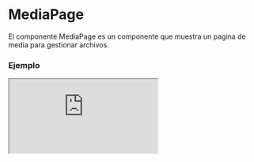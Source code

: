 
# MediaPage

El componente MediaPage es un componente que muestra un pagina de media para gestionar archivos.

### Ejemplo

<Iframe src="https://fenextjs-component-storybook.vercel.app/iframe.html?args=&id=media-page--index&viewMode=story" />

### Importacion

Para importar el componente MediaPage, se puede hacer desde fenextjs o fenextjs-component

```tsx copy
import { MediaPage, MediaPageProps } from "fenextjs/cjs/component/Media/Page";
```

o

```tsx copy
import { MediaPage, MediaPageProps } from "fenextjs-component/cjs/Media/Page";
```

### Parametros

| Parametro         |                                                         Tipo                                                         | Requerido | Default | Descripcion                                                 |
| ----------------- | :------------------------------------------------------------------------------------------------------------------: | :-------: | :-----: | :---------------------------------------------------------- |
| defaultValue      |                                          `ImgDataProps[]` \| `ImgDataProps`                                          |    No     |         | Valor predeterminado del componente.                        |
| disabledSelectImg |                                                      `boolean`                                                       |    No     |         | Indica si la selección de imágenes está deshabilitada.      |
| images            |                                                   `ImgDataProps[]`                                                   |    No     |         | Lista de imágenes para el componente.                       |
| loaderImages      |                                                      `boolean`                                                       |    No     |         | Indica si la carga de imágenes está en estado de carga.     |
| multiple          |                                                      `boolean`                                                       |    No     |         | Indica si se permiten múltiples imágenes.                   |
| isPage            |                                                      `boolean`                                                       |    No     |         | Indica si la vista es una página.                           |
| onRenderImg       |                                         `(data: ImgDataProps) => ReactNode`                                          |    No     |         | Función para renderizar una imagen en la vista.             |
| onChange          |                            `(data: ImgDataProps[] \| ImgDataProps \| undefined) => void`                             |    No     |         | Función a llamar cuando cambia la selección de imágenes.    |
| onUploadImg       |                                            `(data: ImgDataProps) => void`                                            |    No     |         | Función a llamar cuando se carga una nueva imagen.          |
| onDeleteImg       |                                            `(data: ImgDataProps) => void`                                            |    No     |         | Función a llamar cuando se elimina una imagen.              |
| onAcepte          |                                   `(data: ImgDataProps[] \| ImgDataProps) => void`                                   |    No     |         | Función a llamar cuando se acepta la selección de imágenes. |
| HeaderPage        |                                                     `ReactNode`                                                      |    No     |         | Elemento de encabezado para la página de medios.            |
| ButtonAcceptProps |                                            `Omit<ButtonProps, "onClick">`                                            |    No     |         | Propiedades del botón de aceptar para la página.            |
| ButtonCancelProps |                                            `Omit<ButtonProps, "onClick">`                                            |    No     |         | Propiedades del botón de cancelar para la página.           |
| InputUploadProps  | `Omit<InputUploadProps, "onChange" \| "defaultValue" \| "onChangeProgress" \| "onUploadFile" \| "clearAfterUpload">` |    No     |         | Propiedades del componente de carga de archivos.            |
| extraContentImgs  |                                                     `ReactNode`                                                      |    No     |         | Contenido adicional para las imágenes en la página.         |

### Storybook

Para ver el storybook del componente lo puede hacer con este [link](https://fenextjs-component-storybook.vercel.app/?path=/story/media-page--index)

### Usos

- Uso básico del componente MediaPage

```tsx copy
<MediaPage />
```
